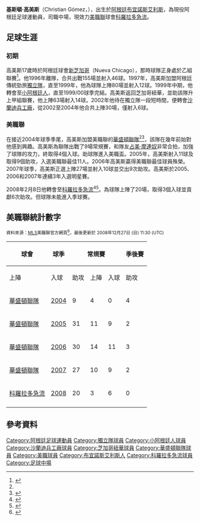 {{NoteTA
|G1=MLS
|T=zh-hans:克里斯蒂安·戈梅茲;zh-hk:基斯頓·高美斯;zh-tw:克里斯蒂安·戈梅茲;
|1=zh-hans:克里斯蒂安·戈梅茲;zh-hk:基斯頓·高美斯;zh-tw:克里斯蒂安·戈梅茲;
|2=zh-hans:耶尔米·莫雷諾;zh-hk:占美·摩連奴;zh-tw:耶爾米·莫雷諾;
|3=zh-hans:戈梅茲;zh-hk:高美斯;zh-tw:戈梅茲;
}}
{{Football player infobox| playername=基斯頓·高美斯<br>  Christian Gómez
| fullname =Christian Gómez
| nickname = 
| image = [[Image:ChristianGomez20050717.JPG|Christian Gomez]]
| dateofbirth = {{birth date and age|1974|11|7}}
| cityofbirth = [[布宜諾斯艾利斯|布宜諾斯艾利斯]]
| countryofbirth = [[阿根廷|阿根廷]]
| height = {{height|ft=5|in=8}}
| currentclub  = [[科羅拉多急流|科羅拉多急流]]
| clubnumber = 10
| position = 中場
| youthyears = 
| youthclubs = 
| years = 1991-96<br/>1997-99<br/>1999-00<br/>2001-02<br/>2002<br/>2002-04<br/>2004-07<br/>2008-
| clubs = [[新芝加哥|新芝加哥]]<br/>[[獨立隊|獨立隊]]<br/>[[小阿根廷人|小阿根廷人]]<br/>[[新芝加哥|新芝加哥]]<br/>[[獨立隊|獨立隊]]<br/>[[沙蘭迪兵工廠|沙蘭迪兵工廠]]<br/>[[華盛頓聯隊|華盛頓聯隊]]<br/>[[科羅拉多急流|科羅拉多急流]]
| caps(goals) = 155 {{0}}(46)<br/>{{0}}80 {{0}}(12)<br/><br/>{{0}}63 {{0}}(14)<br/>{{0}}10 {{0}}{{0}}(1)<br/>{{0}}30 {{0}}{{0}}(6)<br/>{{0}}97 {{0}}(39)<br/>{{0}}20 {{0}}{{0}}(3)
| nationalyears = 
| nationalteam = 
| nationalcaps(goals) = 
| pcupdate = 27 April 2008
| ntupdate = 5 July 2006
}}

'''基斯頓·高美斯'''（Christian Gómez，{{bd|1974年|11月7日|catidx=g}}），出生於[[阿根廷|阿根廷]][[布宜諾斯艾利斯|布宜諾斯艾利斯]]，為現役阿根廷足球運動員，司職中場，現效力[[美職聯|美職聯]]球會[[科羅拉多急流|科羅拉多急流]]。

==足球生涯==
===初期===
高美斯17歲時於阿根廷球會[[新芝加哥|新芝加哥]]（Nueva Chicago），那時球隊正身處於乙組聯賽<ref name="MLSnet.com">{{Cite web |url=http://www.mlsnet.com/players/bio.jsp?team=mls&player=gomez_c&playerId=gom165981&statType=current |title=MLSnet.com |accessdate=2008-12-27 |archive-date=2013-01-28 |archive-url=https://archive.is/20130128222302/http://www.mlsnet.com/players/bio.jsp?team=mls&player=gomez_c&playerId=gom165981&statType=current |dead-url=no }}</ref>。他1996年離隊，合共出戰155場並射入46球。1997年，高美斯加盟阿根廷傳統勁旅[[獨立隊|獨立隊]]，直至1999年，他為球隊上陣80場並射入12球。1999年中期，他轉會至[[小阿根廷人|小阿根廷人]]，直至1999/00球季完結。高美斯返回芝加哥紐華，並助該隊升上甲組聯賽，他上陣63場射入14球。2002年他待在獨立隊一段短時間，便轉會[[沙蘭迪兵工廠|沙蘭迪兵工廠]]，從2002至2004年他合共上陣30場，僅射入6球。

===美職聯===
在接近2004年球季季尾，高美斯加盟美職聯的[[華盛頓聯隊|華盛頓聯隊]]<ref name="MLSnet.com"/><ref>{{Cite web |url=http://soccernet.espn.go.com/players/stats?id=44101&cc=5901 |title=DC United |accessdate=2008-12-27 |archive-date=2009-04-12 |archive-url=https://web.archive.org/web/20090412180945/http://soccernet.espn.go.com/players/stats?id=44101&cc=5901 |dead-url=no }}</ref>，該隊在幾年前始對他感到興趣。高美斯為聯隊出戰了9場常規賽，和隊友[[占美·摩連奴|占美·摩連奴]]非常合拍，加強了球隊的攻力，終取得4個入球。助球隊進入美職盃。2005年，高美斯射入11球及取得9個助攻，入選美職聯最佳11人。2006年高美斯贏得美職聯最佳球員殊榮。2007年球季，高美斯正選上陣27場並射入10球並交出9次助攻。高美斯於2005、2006和2007年連續3年入選明星賽。

2008年2月8日他轉會至[[科羅拉多急流|科羅拉多急流]]<ref>{{Cite web |url=http://www.coloradorapids.com/News/NewsDetails.aspx?NID=nlcJUMqkX90= |title=ColoradoRapids.com |accessdate=2008-12-27 |archive-date=2011-06-16 |archive-url=https://web.archive.org/web/20110616193029/http://www.coloradorapids.com/News/NewsDetails.aspx?NID=nlcJUMqkX90%3D |dead-url=no }}</ref><ref>{{Cite web |url=http://www.washingtonpost.com/wp-dyn/content/story/2008/02/07/ST2008020704007.html |title=WaPo |accessdate=2008-12-27 |archive-date=2012-11-09 |archive-url=https://web.archive.org/web/20121109185457/http://www.washingtonpost.com/wp-dyn/content/story/2008/02/07/ST2008020704007.html |dead-url=no }}</ref>。為球隊上陣了20場，取得3個入球並貢獻6次助攻。但球隊未能進入季球賽。

==美職聯統計數字==
<small>資料來源：[[MLS|MLS]]美職聯官方網頁<ref>{{Cite web |url=http://web.mlsnet.com/players/bio.jsp?team=t103&player=gomez_c&playerId=gom165981 |title=MLSnet.com |accessdate=2008-12-28 |archive-date=2010-01-19 |archive-url=https://web.archive.org/web/20100119053233/http://web.mlsnet.com/players/bio.jsp?team=t103&player=gomez_c&playerId=gom165981 |dead-url=no }}</ref>，最後更新於 2008年12月27日 (日) 11:30 (UTC)</small>

{| class="wikitable" style="text-align: center;"
|-
!rowspan="2"|球會
!rowspan="2"|球季
!colspan="3"|常規賽
!colspan="3"|季後賽
!colspan="3"|明星賽
!colspan="3"|合計
|-
!上陣
!入球
!助攻
!上陣
!入球
!助攻
!上陣
!入球
!助攻
!上陣
!入球
!助攻
|-
|rowspan="1" valign="top"|[[華盛頓聯隊|華盛頓聯隊]] 
|[[2004年球季美國職業足球大聯盟|2004]]
|9||4||0||4||1||0||0||0||0||13||5||0
|-
|rowspan="1" valign="top"|[[華盛頓聯隊|華盛頓聯隊]] 
|[[2005年球季美國職業足球大聯盟|2005]]
|31||11||9||2||0||0||1||0||0||34||11||9
|-
|rowspan="1" valign="top"|[[華盛頓聯隊|華盛頓聯隊]] 
|[[2006年球季美國職業足球大聯盟|2006]]
|30||14||11||3||2||0||1||0||0||33||16||12
|-
|rowspan="1" valign="top"|[[華盛頓聯隊|華盛頓聯隊]] 
|[[2007年球季美國職業足球大聯盟|2007]]
|27||10||9||2||1||1||1||1||0||30||12||10
|-
|rowspan="1" valign="top"|[[科羅拉多急流|科羅拉多急流]] 
|[[2008年球季美國職業足球大聯盟|2008]]
|20||3||6||0||0||0||1||1||0||21||4||7
|-
|}

==參考資料==
<div class="references-small">
<references />
</div>

{{DEFAULTSORT:Gomez, Christian}}

[[Category:阿根廷足球運動員|Category:阿根廷足球運動員]]
[[Category:獨立隊球員|Category:獨立隊球員]]
[[Category:小阿根廷人球員|Category:小阿根廷人球員]]
[[Category:沙蘭迪兵工廠球員|Category:沙蘭迪兵工廠球員]]
[[Category:芝加哥紐華球員|Category:芝加哥紐華球員]]
[[Category:華盛頓聯隊球員|Category:華盛頓聯隊球員]]
[[Category:美職球員|Category:美職球員]]
[[Category:布宜諾斯艾利斯人|Category:布宜諾斯艾利斯人]]
[[Category:科羅拉多急流球員|Category:科羅拉多急流球員]]
[[Category:足球中場|Category:足球中場]]